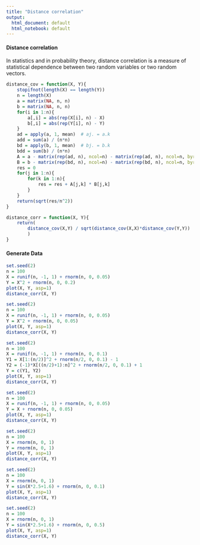 ```yaml
---
title: "Distance correlation"
output:
  html_document: default
  html_notebook: default
---
```


#### Distance correlation    
In statistics and in probability theory, distance correlation is a measure of statistical dependence between two random variables or two random vectors.    

```r
distance_cov = function(X, Y){
    stopifnot(length(X) == length(Y))
    n = length(X)
    a = matrix(NA, n, n)
    b = matrix(NA, n, n)
    for(i in 1:n){
        a[,i] = abs(rep(X[i], n) - X)
        b[,i] = abs(rep(Y[i], n) - Y)
    }
    ad = apply(a, 1, mean)  # aj. = a.k
    add = sum(a) / (n*n)
    bd = apply(b, 1, mean)  # bj. = b.k
    bdd = sum(b) / (n*n)
    A = a - matrix(rep(ad, n), ncol=n) - matrix(rep(ad, n), ncol=n, byrow=T) + matrix(rep(add, n*n), ncol=n)
    B = b - matrix(rep(bd, n), ncol=n) - matrix(rep(bd, n), ncol=n, byrow=T) + matrix(rep(bdd, n*n), ncol=n)
    res = 0
    for(j in 1:n){
        for(k in 1:n){
            res = res + A[j,k] * B[j,k]
        }
    }
    return(sqrt(res/n^2))
}

distance_corr = function(X, Y){
    return(
        distance_cov(X,Y) / sqrt(distance_cov(X,X)*distance_cov(Y,Y))
        )
}
```

#### Generate Data
```r
set.seed(2)
n = 100
X = runif(n, -1, 1) + rnorm(n, 0, 0.05)
Y = X^2 + rnorm(n, 0, 0.2)
plot(X, Y, asp=1)
distance_corr(X, Y)
```

```r
set.seed(2)
n = 100
X = runif(n, -1, 1) + rnorm(n, 0, 0.05)
Y = X^2 + rnorm(n, 0, 0.05)
plot(X, Y, asp=1)
distance_corr(X, Y)
```


```r
set.seed(2)
n = 100
X = runif(n, -1, 1) + rnorm(n, 0, 0.1)
Y1 = X[1:(n/2)]^2 + rnorm(n/2, 0, 0.1) - 1
Y2 = (-1)*X[((n/2)+1):n]^2 + rnorm(n/2, 0, 0.1) + 1
Y = c(Y1, Y2)
plot(X, Y, asp=1)
distance_corr(X, Y)
```


```r
set.seed(2)
n = 100
X = runif(n, -1, 1) + rnorm(n, 0, 0.05)
Y = X + rnorm(n, 0, 0.05)
plot(X, Y, asp=1)
distance_corr(X, Y)
```

```r
set.seed(2)
n = 100
X = rnorm(n, 0, 1)
Y = rnorm(n, 0, 1)
plot(X, Y, asp=1)
distance_corr(X, Y)
```


```r
set.seed(2)
n = 100
X = rnorm(n, 0, 1)
Y = sin(X*2.5+1.6) + rnorm(n, 0, 0.1)
plot(X, Y, asp=1)
distance_corr(X, Y)
```


```r
set.seed(2)
n = 100
X = rnorm(n, 0, 1)
Y = sin(X*2.5+1.6) + rnorm(n, 0, 0.5)
plot(X, Y, asp=1)
distance_corr(X, Y)
```





